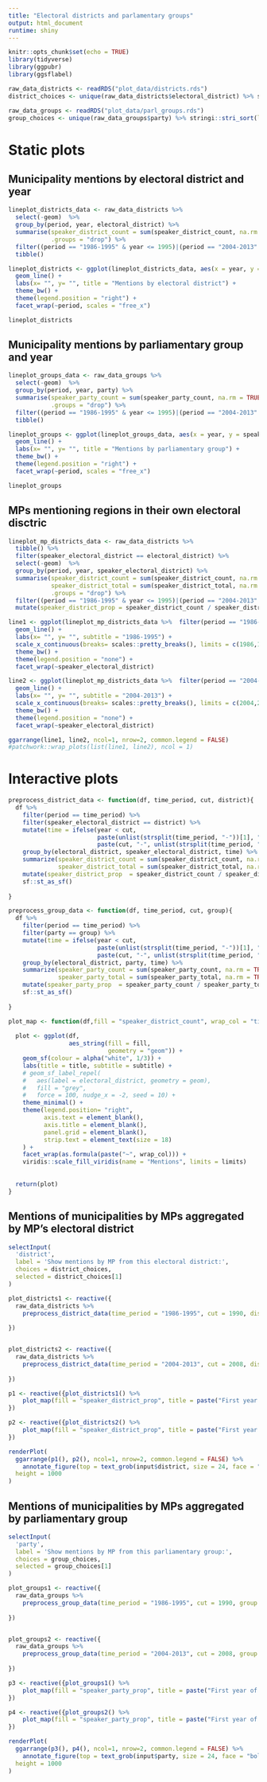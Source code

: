 ```yaml
---
title: "Electoral districts and parlamentary groups"
output: html_document
runtime: shiny
---
```


```r
knitr::opts_chunk$set(echo = TRUE)
library(tidyverse)
library(ggpubr)
library(ggsflabel)
```

```r
raw_data_districts <- readRDS("plot_data/districts.rds")
district_choices <- unique(raw_data_districts$electoral_district) %>% stringi::stri_sort(locale = "fi_FI")

raw_data_groups <- readRDS("plot_data/parl_groups.rds")
group_choices <- unique(raw_data_groups$party) %>% stringi::stri_sort(local = "fi_FI")

```


# Static plots

## Municipality mentions by electoral district and year

```r
lineplot_districts_data <- raw_data_districts %>%
  select(-geom)  %>%
  group_by(period, year, electoral_district) %>%
  summarise(speaker_district_count = sum(speaker_district_count, na.rm = TRUE),
            .groups = "drop") %>%
  filter((period == "1986-1995" & year <= 1995)|(period == "2004-2013" & year >= 2003)) %>%
  tibble()

lineplot_districts <- ggplot(lineplot_districts_data, aes(x = year, y = speaker_district_count, col = electoral_district))  +
  geom_line() +
  labs(x= "", y= "", title = "Mentions by electoral district") +
  theme_bw() +
  theme(legend.position = "right") +
  facet_wrap(~period, scales = "free_x")

lineplot_districts
```

## Municipality mentions by parliamentary group and year


```r
lineplot_groups_data <- raw_data_groups %>%
  select(-geom)  %>%
  group_by(period, year, party) %>%
  summarise(speaker_party_count = sum(speaker_party_count, na.rm = TRUE),
            .groups = "drop") %>%
  filter((period == "1986-1995" & year <= 1995)|(period == "2004-2013" & year >= 2003)) %>%
  tibble()

lineplot_groups <- ggplot(lineplot_groups_data, aes(x = year, y = speaker_party_count, col = party))  +
  geom_line() +
  labs(x= "", y= "", title = "Mentions by parliamentary group") +
  theme_bw() +
  theme(legend.position = "right") + 
  facet_wrap(~period, scales = "free_x")

lineplot_groups
```



## MPs mentioning regions in their own electoral disctric

```r
lineplot_mp_districts_data <- raw_data_districts %>%
  tibble() %>%
  filter(speaker_electoral_district == electoral_district) %>%
  select(-geom)  %>%
  group_by(period, year, speaker_electoral_district) %>%
  summarise(speaker_district_count = sum(speaker_district_count, na.rm = TRUE),
            speaker_district_total = sum(speaker_district_total, na.rm = TRUE), 
            .groups = "drop") %>%
  filter((period == "1986-1995" & year <= 1995)|(period == "2004-2013" & year >= 2003)) %>%
  mutate(speaker_district_prop = speaker_district_count / speaker_district_total) 

line1 <- ggplot(lineplot_mp_districts_data %>%  filter(period == "1986-1995"), aes(x = year, y = speaker_district_prop, col = speaker_electoral_district))  +
  geom_line() +
  labs(x= "", y= "", subtitle = "1986-1995") +
  scale_x_continuous(breaks= scales::pretty_breaks(), limits = c(1986,1995)) +
  theme_bw() +
  theme(legend.position = "none") +
  facet_wrap(~speaker_electoral_district)

line2 <- ggplot(lineplot_mp_districts_data %>%  filter(period == "2004-2013"), aes(x = year, y = speaker_district_prop, col = speaker_electoral_district))  +
  geom_line() +
  labs(x= "", y= "", subtitle = "2004-2013") +
  scale_x_continuous(breaks= scales::pretty_breaks(), limits = c(2004,2013)) +
  theme_bw() +
  theme(legend.position = "none") +
  facet_wrap(~speaker_electoral_district)

ggarrange(line1, line2, ncol=1, nrow=2, common.legend = FALSE)
#patchwork::wrap_plots(list(line1, line2), ncol = 1)
```



# Interactive plots

```r

preprocess_district_data <- function(df, time_period, cut, district){
  df %>%
    filter(period == time_period) %>%
    filter(speaker_electoral_district == district) %>%
    mutate(time = ifelse(year < cut, 
                         paste(unlist(strsplit(time_period, "-"))[1], "-", (cut-1)), 
                         paste(cut, "-", unlist(strsplit(time_period, "-"))[2]))) %>%
    group_by(electoral_district, speaker_electoral_district, time) %>%
    summarize(speaker_district_count = sum(speaker_district_count, na.rm = TRUE),
              speaker_district_total = sum(speaker_district_total, na.rm = TRUE), .groups = "drop") %>%
    mutate(speaker_district_prop  = speaker_district_count / speaker_district_total) %>%
    sf::st_as_sf()
  
}

preprocess_group_data <- function(df, time_period, cut, group){
  df %>%
    filter(period == time_period) %>%
    filter(party == group) %>%
    mutate(time = ifelse(year < cut, 
                         paste(unlist(strsplit(time_period, "-"))[1], "-", (cut-1)), 
                         paste(cut, "-", unlist(strsplit(time_period, "-"))[2]))) %>%
    group_by(electoral_district, party, time) %>%
    summarize(speaker_party_count = sum(speaker_party_count, na.rm = TRUE),
              speaker_party_total = sum(speaker_party_total, na.rm = TRUE), .groups = "drop") %>%
    mutate(speaker_party_prop  = speaker_party_count / speaker_party_total) %>%
    sf::st_as_sf()
  
}
```


```r
plot_map <- function(df,fill = "speaker_district_count", wrap_col = "time", title = NULL, subtitle = NULL, limits = c(0,0.75)){
  
  plot <- ggplot(df,
                 aes_string(fill = fill,
                            geometry = "geom")) +
    geom_sf(colour = alpha("white", 1/3)) +
    labs(title = title, subtitle = subtitle) +
    # geom_sf_label_repel(
    #   aes(label = electoral_district, geometry = geom),
    #   fill = "grey",
    #   force = 100, nudge_x = -2, seed = 10) +
    theme_minimal() +
    theme(legend.position= "right",
          axis.text = element_blank(),
          axis.title = element_blank(),
          panel.grid = element_blank(),
          strip.text = element_text(size = 18)
    ) +
    facet_wrap(as.formula(paste("~", wrap_col))) +
    viridis::scale_fill_viridis(name = "Mentions", limits = limits)
  
  
  return(plot)
}
```


## Mentions of municipalities by MPs aggregated by MP's electoral district 

```r
selectInput(
  'district', 
  label = 'Show mentions by MP from this electoral district:',
  choices = district_choices, 
  selected = district_choices[1]
)

```


```r

plot_districts1 <- reactive({
  raw_data_districts %>%
    preprocess_district_data(time_period = "1986-1995", cut = 1990, district = input$district)
  
})


plot_districts2 <- reactive({
  raw_data_districts %>%
    preprocess_district_data(time_period = "2004-2013", cut = 2008, district = input$district)
  
})

p1 <- reactive({plot_districts1() %>% 
    plot_map(fill = "speaker_district_prop", title = paste("First year of the economic crisis:", 1990))
})

p2 <- reactive({plot_districts2() %>% 
    plot_map(fill = "speaker_district_prop", title = paste("First year of the economic crisis:", 2008))
})

renderPlot(
  ggarrange(p1(), p2(), ncol=1, nrow=2, common.legend = FALSE) %>%
    annotate_figure(top = text_grob(input$district, size = 24, face = "bold")),
  height = 1000
)

```


## Mentions of municipalities by MPs aggregated by parliamentary group

```r
selectInput(
  'party', 
  label = 'Show mentions by MP from this parliamentary group:',
  choices = group_choices, 
  selected = group_choices[1]
)
```



```r

plot_groups1 <- reactive({
  raw_data_groups %>%
    preprocess_group_data(time_period = "1986-1995", cut = 1990, group = input$party)
  
})


plot_groups2 <- reactive({
  raw_data_groups %>%
    preprocess_group_data(time_period = "2004-2013", cut = 2008, group = input$party)
  
})

p3 <- reactive({plot_groups1() %>% 
    plot_map(fill = "speaker_party_prop", title = paste("First year of the economic crisis:", 1990))
})

p4 <- reactive({plot_groups2() %>% 
    plot_map(fill = "speaker_party_prop", title = paste("First year of the economic crisis:", 2008))
})

renderPlot(
  ggarrange(p3(), p4(), ncol=1, nrow=2, common.legend = FALSE) %>%
    annotate_figure(top = text_grob(input$party, size = 24, face = "bold")),
  height = 1000
)

```

